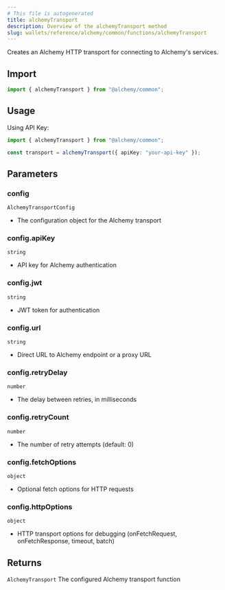 ```yaml
---
# This file is autogenerated
title: alchemyTransport
description: Overview of the alchemyTransport method
slug: wallets/reference/alchemy/common/functions/alchemyTransport
---
```


Creates an Alchemy HTTP transport for connecting to Alchemy's services.

## Import

```ts
import { alchemyTransport } from "@alchemy/common";
```

## Usage

Using API Key:

```ts
import { alchemyTransport } from "@alchemy/common";

const transport = alchemyTransport({ apiKey: "your-api-key" });
```

## Parameters

### config

`AlchemyTransportConfig`

- The configuration object for the Alchemy transport

### config.apiKey

`string`

- API key for Alchemy authentication

### config.jwt

`string`

- JWT token for authentication

### config.url

`string`

- Direct URL to Alchemy endpoint or a proxy URL

### config.retryDelay

`number`

- The delay between retries, in milliseconds

### config.retryCount

`number`

- The number of retry attempts (default: 0)

### config.fetchOptions

`object`

- Optional fetch options for HTTP requests

### config.httpOptions

`object`

- HTTP transport options for debugging (onFetchRequest, onFetchResponse, timeout, batch)

## Returns

`AlchemyTransport`
The configured Alchemy transport function
